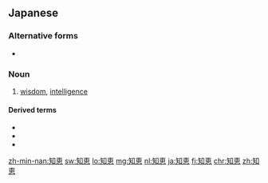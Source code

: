 ==Japanese==
{{ja-kanjitab|ち|え|yomi=o}}

===Alternative forms===
* {{ja-r|智慧|ちえ}}

===Noun===
{{ja-noun|ちえ|kyu=知惠}}

# [[wisdom]], [[intelligence]]

====Derived terms====
* {{ja-r|知恵熱|ちえねつ}}
* {{ja-r|知恵袋|ちえぶくろ}}
* {{ja-r|知恵の輪|ちえ の わ}}

[[zh-min-nan:知恵]]
[[sw:知恵]]
[[lo:知恵]]
[[mg:知恵]]
[[nl:知恵]]
[[ja:知恵]]
[[fi:知恵]]
[[chr:知恵]]
[[zh:知恵]]